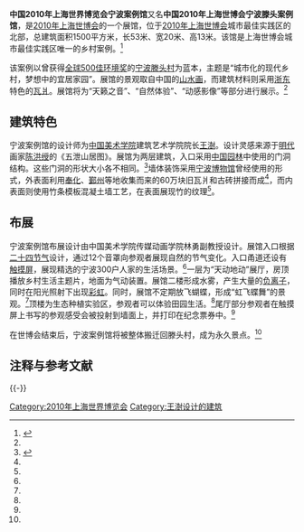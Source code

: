 {{Infobox building
| building_name       = 2010年上海世博会宁波案例馆
| native_building_name= 
| former_names        =
| alternate_names     =
| image               = Ningbo Tengtou Case Pavilion.jpg
| caption             = 
| map_type            = 
| altitude            = 
| building_type       = 
| architectural_style = 
| structural_system   = 
| cost                = 3000万元<ref>{{cite web|url=http://news.cnool.net/0-1-5/31913.html|title=上海世博会宁波案例馆装修、布展阶段项目管理和监理服务一体化招标完成|publisher=东方热线|accessdate=2010-03-13|deadurl=yes|archiveurl=https://web.archive.org/web/20160304070103/http://news.cnool.net/0-1-5/31913.html|archivedate=2016-03-04}}</ref>
| ren_cost            =
| location            = [[上海|上海]]世博园区E片区
| address             = 
| client              = 
| owner               = 
| current_tenants     = 
| landlord            = 
| coordinates         = 
| start_date          = 
| completion_date     = 2010年4月10日<ref name="consignment">{{cite web|url=http://news.cnnb.com.cn/system/2010/04/10/006482932.shtml|title=滕头案例馆今日竣工交付 创造“五个第一”|publisher=中国宁波网|date=2010-04-10|accessdate=2010-04-10|archive-date=2010-04-13|archive-url=https://web.archive.org/web/20100413184657/http://news.cnnb.com.cn/system/2010/04/10/006482932.shtml|dead-url=no}}</ref>
| inauguration_date   =
| renovation_date     = 
| demolition_date     = 
| destruction_date    = 
| height              = 
| diameter            = 
| other_dimensions    = 
| floor_count         = 
| floor_area          = 
| main_contractor     = 
| architect           = [[王澍_(建筑师)|王澍]]
| architecture_firm   = 
| structural_engineer = 
| services_engineer   = 
| civil_engineer      = 
| other_designers     = 
| quantity_surveyor   = 
| awards              = 
| ren_architect       =
| ren_firm            =
| ren_str_engineer    = 
| ren_serv_engineer   = 
| ren_civ_engineer    = 
| ren_oth_designers   = 
| ren_qty_surveyor    = 
| ren_awards          = 
| references          = 
}}

'''中国2010年上海世界博览会宁波案例馆'''又名'''中国2010年上海世博会宁波滕头案例馆'''，是[[2010年上海世博会|2010年上海世博会]]的一个展馆，位于[[2010年上海世博会|2010年上海世博会]]城市最佳实践区的北部，总建筑面积1500平方米，长53米、宽20米、高13米。该馆是上海世博会城市最佳实践区唯一的乡村案例。<ref name="expo">{{cite web|url=http://www.expo2010.cn/a/20091214/000018.htm|title=展现"新乡土、新生活" 上海世博会宁波案例馆揭开面纱|publisher=上海世博会官网|accessdate=2010-03-13|deadurl=yes|archiveurl=https://web.archive.org/web/20100219081243/http://www.expo2010.cn/a/20091214/000018.htm|archivedate=2010-02-19}}</ref>

该案例以曾获得[[全球500佳环境奖|全球500佳环境奖]]的[[宁波|宁波]][[滕头村|滕头村]]为蓝本，主题是“城市化的现代乡村，梦想中的宜居家园”。展馆的景观取自中国的[[山水画|山水画]]，而建筑材料则采用[[浙东八府|浙东]]特色的[[瓦爿|瓦爿]]。展馆将为“天籁之音”、“自然体验”、“动感影像”等部分进行展示。<ref name="expo" />

== 建筑特色 ==
宁波案例馆的设计师为[[中国美术学院|中国美术学院]]建筑艺术学院院长[[王澍_(建筑师)|王澍]]。设计灵感来源于[[明代|明代]]画家[[陈洪绶|陈洪绶]]的《五泄山居图》。展馆为两层建筑，入口采用[[中国园林|中国园林]]中使用的门洞结构。这些门洞的形状大小各不相同。<ref name="revealing">{{cite web|url=http://news.house.cnnb.com.cn/system/2009/12/15/006359473.shtml|title=世博宁波案例馆昨揭“盖头”|publisher=现代金报|accessdate=2010-04-10|deadurl=yes|archiveurl=https://web.archive.org/web/20160304071555/http://news.house.cnnb.com.cn/system/2009/12/15/006359473.shtml|archivedate=2016-03-04}}</ref>墙体装饰采用[[宁波博物馆|宁波博物馆]]曾经使用的形式，外表面利用[[奉化|奉化]]、[[鄞州|鄞州]]等地收集而来的60万块旧瓦爿和古砖拼接而成<ref name="consignment" />，而内表面则使用竹条模板混凝土墙工艺，在表面展现竹的纹理<ref name="revealing" />。

== 布展 ==
宁波案例馆布展设计由中国美术学院传媒动画学院林勇副教授设计。展馆入口根据[[二十四节气|二十四节气]]设计，通过12个音罩向参观者展现自然的节气变化。入口甬道还设有[[触摸屏|触摸屏]]，展现精选的宁波300户人家的生活场景。<ref name="consignment" />一层为“天动地动”展厅，房顶播放乡村生活主题片，地面为气动装置。展馆二楼形成水雾，产生大量的[[负离子|负离子]]，同时在阳光照射下出现[[彩虹|彩虹]]。同时，展馆不定期放飞蝴蝶，形成“虹飞蝶舞”的景观。<ref name="consignment" />顶楼为生态种植实验区，参观者可以体验田园生活。<ref name="revealing" />尾厅部分参观者在触摸屏上书写的参观感受会被投射到墙面上，并打印在纪念票券中。<ref name="consignment" />

在世博会结束后，宁波案例馆将被整体搬迁回滕头村，成为永久景点。<ref name="consignment" />

== 注释与参考文献 ==
{{reflist}}

{{-}}
{{2010年上海世博会展馆}}

[[Category:2010年上海世界博览会|Category:2010年上海世界博览会]]
[[Category:王澍设计的建筑|Category:王澍设计的建筑]]